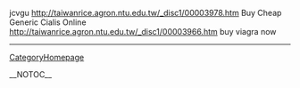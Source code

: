jcvgu  http://taiwanrice.agron.ntu.edu.tw/_disc1/00003978.htm Buy Cheap Generic Cialis Online http://taiwanrice.agron.ntu.edu.tw/_disc1/00003966.htm buy viagra now
----
[[CategoryHomepage]]

__NOTOC__